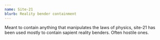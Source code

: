 ```yaml
---
name: Site-21
blurb: Reality bender containment
---
```


Meant to contain anything that manipulates the laws of physics, site-21 has been used mostly to contain sapient reality benders. Often hostile ones.
